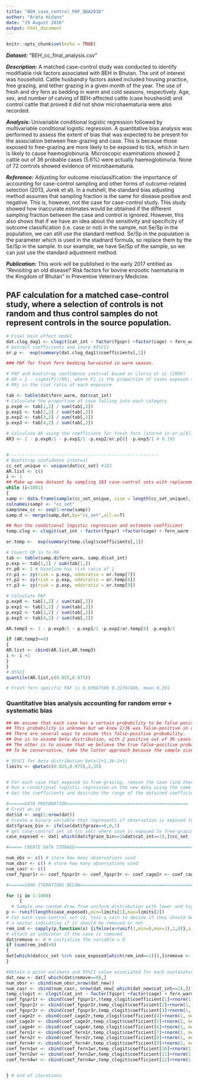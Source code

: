 ```yaml
---
title: "BEH_case_control_PAF_QBA2016"
author: "Arata Hidano"
date: "19 August 2016"
output: html_document
---
```


```r
knitr::opts_chunk$set(echo = TRUE)
```

__*Dataset:*__ "BEH_cc_final_analysis.csv"  

__*Description:*__ A matched case-control study was conducted to identify modifiable risk factors associated with BEH in Bhutan. The unit of interest was household. Cattle husbandry factors asked included housing practice, free grazing, and tether grazing in a given month of the year. The use of fresh and dry fern as bedding in warm and cold seasons, respectively. Age, sex, and number of calving of BEH-affected cattle (case housheold) and control cattle that proved it did not show microhaematuria were also recorded.    

__*Analysis:*__ Univariable conditional logistic regression followed by multivariable conditional logistic regression. A quantitative bias analysis was performed to assess the extent of bias that was expected to be present for the association between free-grazing and case. This is because those exposed to free-grazing are more likely to be exposed to tick, which in turn is likely to cause haemoglobinuria. Microscopic examinations showed 2 cattle out of 36 probable cases (5.6%) were actually haemoglobinuria. None of 72 controls showed evidence of microhaematuria.  

__*Reference:*__ Adjusting for outcome misclassification: the importance of accounting for case-control sampling and other forms of outcome-related selection (2013, Jurek et al). In a nutshell, the standard bias adjusting method assumes that sampling fraction is the same for disease positive and negative. This is, however, not the case for case-control study. This study showed how inaccurate estimates would be obtained if the different sampling fraction between the case and control is ignored. However, this also shows that if we have an idea about the sensitivity and specificity of outcome classification (i.e. case or not) in the sample, not Se/Sp in the population, we can still use the standard method. Se/Sp in the population is the parameter which is used in the stadnard formula, so replace them by the Se/Sp in the sample. In our example, we have Se/Sp of the sample, so we can just use the standard adjustment method. 

__*Publication:*__ This work will be published in the early 2017 entitled as "Revisiting an old disease? Risk factors for bovine enzootic haematuria in the Kingdom of Bhutan" in Preventive Veterinary Medicine. 


## PAF calculation for a matched case-control study, where a selection of controls is not random and thus control samples do not represent controls in the source population.
```r

# Final main effect model
dat.clog_dag1 <- clogit(cat_int ~ factor(fgspr) +factor(cage) + fern_warm +fern_cold+ strata(cc_set), data = dat)
# Extract coefficients and store 95%CIs
or.p <-  exp(summary(dat.clog_dag1)$coefficients[,1])

### PAF for fresh fern bedding harvested in warm season. 

# PAF and bootstrap confidence inetrval based on Llorca et al (2000)
# AR = 1 - sigma(Pj)/RRj, where Pj is the proportion of cases exposed to each exposure
# RRj is the risk ratio of each exposure

tab <- table(dat$fern_warm, dat$cat_int)
# Calculate the proportion of case falling into each category
p.exp0 <- tab[1,2] / sum(tab[,2]) 
p.exp1 <- tab[2,2] / sum(tab[,2]) 
p.exp2 <- tab[3,2] / sum(tab[,2]) 
p.exp3 <- tab[4,2] / sum(tab[,2]) 

# Calculate AR using the coefficient for fresh fern (stored in or.p[8])
AR3 <- 1 - p.exp0/1 - p.exp1/1 -p.exp2/or.p[8] -p.exp3/1 # 0.191


#---------------------------------------------------------
# Bootstrap confidence interval
cc_set_unique <- unique(dat$cc_set) #183
AR.list <- c()
i <- 1
## Make up new dataset by sampling 183 case-control sets with replacement
while (i<1001)
{
samp <- data.frame(sample(cc_set_unique, size = length(cc_set_unique), replace = T))
colnames(samp) <- "cc_set"
samp$new_cc <- seq(1:nrow(samp))
samp.d <- merge(samp,dat,by="cc_set",all.x=T)

## Run the conditional logistic regression and estimate coefficient
temp.clog <- clogit(cat_int ~ factor(fgspr) +factor(cage) + fern_warm +fern_cold+ strata(new_cc), data = samp.d)

or.temp <-  exp(summary(temp.clog)$coefficients[,1])

# Covert OR in to RR
tab <- table(samp.d$fern_warm, samp.d$cat_int)
p.exp <- tab[1,2] / sum(tab[1,])
rr.p0 <- 1 # baseline has risk ratio of 1
rr.p1 <- zy(risk = p.exp, oddsratio = or.temp[7])
rr.p2 <- zy(risk = p.exp, oddsratio = or.temp[8])
rr.p3 <- zy(risk = p.exp, oddsratio = or.temp[9])

# Calculate PAF
p.exp0 <- tab[1,2] / sum(tab[,2]) 
p.exp1 <- tab[2,2] / sum(tab[,2]) 
p.exp2 <- tab[3,2] / sum(tab[,2]) 
p.exp3 <- tab[4,2] / sum(tab[,2]) 

AR.temp3 <- 1 - p.exp0/1 - p.exp1/1 -p.exp2/or.temp[8] -p.exp3/1

if (AR.temp3>=0)
{
AR.list <- cbind(AR.list,AR.temp3)
i <- i +1
}
}
# 95%CI
quantile(AR.list,c(0.025,0.975)) 

# Fresh fern specific PAF is 0.03987508 0.32397406, mean 0.191

```

### Quantitative bias analysis accounting for random error + systematic bias

```r
## We assume that each case has a certain probability to be false positive.
## This probability is unknown but we know 2/36 was false-positive in one region.
## There are several ways to assume this false-positive probability.
## One is to assume beta distribution, with 2 positive out of 36 cases. This centres towards to the point estimate 2/36.
## The other is to assume that we believe the true false-positive probability is within this 95% range but not sure at all where it falls within the range.
## To be conservative, take the latter approach because the sample size of 36 is quite small and we do not have a priori information on this probability.

# 95%CI for beta distribution beta(2+1,36-2+1)
limits <- qbeta(c(0.025,0.975),3,35)


# For each case that exposed to free-grazing, remove the case (and therefore controls as well, because this is a matched case-control design) if the case is determined to be a false-positive with a randomly chosen probability
# Run a conditional logistic regression on the new data using the same explanatory variables in the final model
# Get the coefficients and describe the range of the obtained coefficient over 1000 simulations

#======DATA PREPARATION==============================================
# Creat an id
dat$id <- seq(1:nrow(dat))
# Create a binary variable that represents if observation is exposed to free-grazing at least a month
dat$fgraze_bin <- ifelse(dat$fgraze==0,0,1)
# get case-control set id (cc_set) where case is exposed to free-grazing
case_exposed <- dat[ which(dat$fgraze_bin==1&dat$cat_int==1),]$cc_set

#===== CREATE DATA STORAGE================================================

num_obs <- c() # store how many observations used
num_obsr <- c() # store how many observations used
num_casr <- c()
coef_fgspr1r <- coef_fgspr2r <- coef_fgspr3r <- coef_cage2r <- coef_cage3r <- coef_cage4r <- coef_fern1r <- coef_fern2r <- coef_fern4r <-coef_fern1wr <- coef_fern2wr <- coef_fern4wr <- c() # storage for simulated coefficients

#======1000 ITERATIONS BELOW=============================================

for (i in 1:1000)
     {
  # Sample one random draw from uniform distribution with lower and higher limits being        equal to the 95%CI of the beta distribution
p <- runif(length(case_exposed),min=limits[1],max=limits[2])
# For each case-control set id, toss a coin to decide if they should be removed
# a vector indicating if it should be removed or not
rem_ind <- sapply(p,function(x) {ifelse(x>runif(1,min=0,max=1),1,0)},simplify=TRUE)
# attach an indicator if the case is removed
dat$remove <- 0 # initialise the variable = 0
if (sum(rem_ind)>0)
{
dat[which(dat$cc_set %in% case_exposed[which(rem_ind==1)]),]$remove <- 1 # attach 1 to those that will be removed
}

#Obtain a point eatimate and 95%CI value associated for each explanatory variable
dat_new <- dat[ which(dat$remove==0),]
num_obsr <- cbind(num_obsr,nrow(dat_new))
num_casr <- cbind(num_casr, nrow(dat_new[ which(dat_new$cat_int==1),]))
temp_clogit <- clogit(cat_int ~ factor(fgspr) +factor(cage) + fern_warm +fern_cold+ strata(cc_set), data = dat_new)
coef_fgspr1r <- cbind(coef_fgspr1r,(temp_clogit$coefficient[1]+rnorm(1, mean = 0, sd = 1)*summary(temp_clogit)$coefficients[1,3]))
coef_fgspr2r <- cbind(coef_fgspr2r,temp_clogit$coefficient[2]+rnorm(1, mean = 0, sd = 1)*summary(temp_clogit)$coefficients[2,3])
coef_fgspr3r <- cbind(coef_fgspr3r,temp_clogit$coefficient[3]+rnorm(1, mean = 0, sd = 1)*summary(temp_clogit)$coefficients[3,3])
coef_cage2r <- cbind(coef_cage2r,temp_clogit$coefficient[4]+rnorm(1, mean = 0, sd = 1)*summary(temp_clogit)$coefficients[4,3])
coef_cage3r <- cbind(coef_cage3r,temp_clogit$coefficient[5]+rnorm(1, mean = 0, sd = 1)*summary(temp_clogit)$coefficients[5,3])
coef_cage4r <- cbind(coef_cage4r,temp_clogit$coefficient[6]+rnorm(1, mean = 0, sd = 1)*summary(temp_clogit)$coefficients[6,3])
coef_fern1r <- cbind(coef_fern1r,temp_clogit$coefficient[7]+rnorm(1, mean = 0, sd = 1)*summary(temp_clogit)$coefficients[7,3])
coef_fern2r <- cbind(coef_fern2r,temp_clogit$coefficient[8]+rnorm(1, mean = 0, sd = 1)*summary(temp_clogit)$coefficients[8,3])
coef_fern4r <- cbind(coef_fern4r,temp_clogit$coefficient[9]+rnorm(1, mean = 0, sd = 1)*summary(temp_clogit)$coefficients[9,3])
coef_fern1wr <- cbind(coef_fern1wr,temp_clogit$coefficient[10]+rnorm(1, mean = 0, sd = 1)*summary(temp_clogit)$coefficients[10,3])
coef_fern2wr <- cbind(coef_fern2wr,temp_clogit$coefficient[11]+rnorm(1, mean = 0, sd = 1)*summary(temp_clogit)$coefficients[11,3])
coef_fern4wr <- cbind(coef_fern4wr,temp_clogit$coefficient[12]+rnorm(1, mean = 0, sd = 1)*summary(temp_clogit)$coefficients[12,3])


} # end of iterations

```
